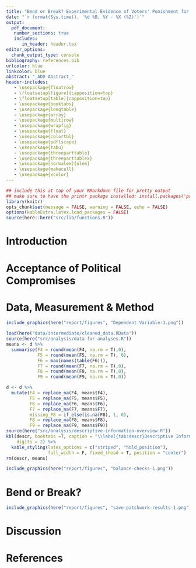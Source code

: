 ```yaml
---
title: "Bend or Break? Experimental Evidence of Voters' Punishment for Striking Political Compromises"
date: "`r format(Sys.time(), '%d %B, %Y - %X (%Z)')`"
output: 
  pdf_document:
   number_sections: true
   includes:
      in_header: header.tex
editor_options: 
  chunk_output_type: console
bibliography: references.bib
urlcolor: blue
linkcolor: blue
abstract: "_ADD Abstract_"
header-includes:
   - \usepackage{floatrow}
   - \floatsetup[figure]{capposition=top}
   - \floatsetup[table]{capposition=top}
   - \usepackage{booktabs}
   - \usepackage{longtable}
   - \usepackage{array}
   - \usepackage{multirow}
   - \usepackage{wrapfig}
   - \usepackage{float}
   - \usepackage{colortbl}
   - \usepackage{pdflscape}
   - \usepackage{tabu}
   - \usepackage{threeparttable}
   - \usepackage{threeparttablex}
   - \usepackage[normalem]{ulem}
   - \usepackage{makecell}
   - \usepackage{xcolor}
---
```

```r
## include this at top of your RMarkdown file for pretty output
## make sure to have the printr package installed: install.packages('printr')
library(knitr)
opts_chunk$set(message = FALSE, warning = FALSE, echo = FALSE)
options(kableExtra.latex.load_packages = FALSE)
source(here::here("src/lib/functions.R"))
```

\newpage

# Introduction

# Acceptance of Political Compromises

# Data, Measurement & Method


```r
include_graphics(here("report/figures", "Dependent Variable-1.png"))
```

```r
load(here("data/intermediate/cleaned_data.RData"))
source(here("src/analysis/data-for-analyses.R"))
means <- d %>%
  summarise(F4 = round(mean(F4, na.rm = T),0),
            F5 = round(mean(F5, na.rm = T), 0),
            F6 = max(names(table(F6))),
            F7 = round(mean(F7, na.rm = T),0),
            F8 = round(mean(F8, na.rm = T),0),
            F9 = round(mean(F9, na.rm = T),0))

d <- d %>%
  mutate(F4 = replace_na(F4, means$F4),
         F5 = replace_na(F5, means$F5),
         F6 = replace_na(F6, means$F6),
         F7 = replace_na(F7, means$F7),
         missing_F8 = if_else(is.na(F8), 1, 0),
         F8 = replace_na(F8, means$F8),
         F9 = replace_na(F9, means$F9))
source(here("src/analysis/descriptive-information-overview.R"))
kbl(descr, booktabs =T, caption = "\\label{tab:descr}Descriptive Information",
    digits = 2) %>%
  kable_styling(latex_options = c("striped", "hold_position"),
                full_width = F, fixed_thead = T, position = "center")
rm(descr, means)  
```


```r
include_graphics(here("report/figures", "balance-checks-1.png"))
```


# Bend or Break?

\newpage 
\blandscape 
```r
include_graphics(here("report/figures", "save-patchwork-results-1.png"))
```
\elandscape 



# Discussion


\newpage
# References
